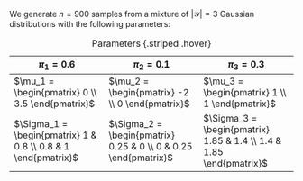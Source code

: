 We generate $n=900$ samples from a mixture of $|\mathcal{Y}|=3$ Gaussian distributions with the following parameters:
 
| $\pi_1 = 0.6$ | $\pi_2 = 0.1$ | $\pi_3 = 0.3$ |
|---------------|---------------|---------------|
| $\mu_1 = \begin{pmatrix} 0 \\ 3.5 \end{pmatrix}$ | $\mu_2 = \begin{pmatrix} -2 \\ 0 \end{pmatrix}$ | $\mu_3 = \begin{pmatrix} 1 \\ 1 \end{pmatrix}$ |
| $\Sigma_1 = \begin{pmatrix} 1 & 0.8 \\ 0.8 & 1 \end{pmatrix}$ | $\Sigma_2 = \begin{pmatrix} 0.25 & 0 \\ 0 & 0.25 \end{pmatrix}$ | $\Sigma_3 = \begin{pmatrix} 1.85 & 1.4 \\ 1.4 & 1.85 \end{pmatrix}$ |

: Parameters {.striped .hover}
